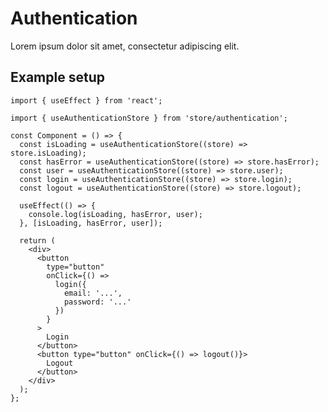 
<Meta title="Instructions/Authentication" />

# Authentication

Lorem ipsum dolor sit amet, consectetur adipiscing elit.

## Example setup

```tsx
import { useEffect } from 'react';

import { useAuthenticationStore } from 'store/authentication';

const Component = () => {
  const isLoading = useAuthenticationStore((store) => store.isLoading);
  const hasError = useAuthenticationStore((store) => store.hasError);
  const user = useAuthenticationStore((store) => store.user);
  const login = useAuthenticationStore((store) => store.login);
  const logout = useAuthenticationStore((store) => store.logout);

  useEffect(() => {
    console.log(isLoading, hasError, user);
  }, [isLoading, hasError, user]);

  return (
    <div>
      <button
        type="button"
        onClick={() =>
          login({
            email: '...',
            password: '...'
          })
        }
      >
        Login
      </button>
      <button type="button" onClick={() => logout()}>
        Logout
      </button>
    </div>
  );
};
```
